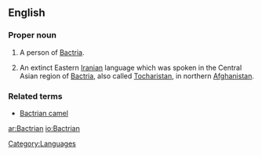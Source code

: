 ==English==

===Proper noun===
{{en-proper-noun|Bactrians}}
{{wikipedia}}

# {{countable}} A person of [[Bactria]].
# {{uncountable}} An extinct Eastern [[Iranian]] language which was spoken in the Central Asian region of [[Bactria]], also called [[Tocharistan]], in northern [[Afghanistan]].

===Related terms===
* [[Bactrian camel]]

[[Category:Languages]]

[[ar:Bactrian]]
[[io:Bactrian]]